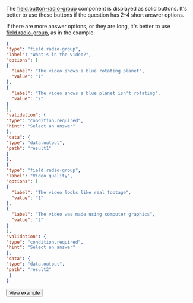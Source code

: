 The [field.button-radio-group](/docs/template-builder/reference/field.button-radio-group) component is displayed as solid buttons. It's better to use these buttons if the question has 2–4 short answer options.

  If there are more answer options, or they are long, it's better to use [field.radio-group](/docs/template-builder/reference/field.radio-group), as in the example.

  <Cut title="Show code">

  ```json
  {
"type": "field.radio-group",
"label": "What's in the video?",
"options": [
  {
    "label": "The video shows a blue rotating planet",
    "value": "1"
  },
  {
    "label": "The video shows a blue planet isn't rotating",
    "value": "2"
  }
],
"validation": {
  "type": "condition.required",
  "hint": "Select an answer"
},
"data": {
  "type": "data.output",
  "path": "result1"
}
  },
  {
"type": "field.radio-group",
"label": "Video quality",
"options": [
  {
    "label": "The video looks like real footage",
    "value": "1"
  },
  {
    "label": "The video was made using computer graphics",
    "value": "2"
  }
],
"validation": {
  "type": "condition.required",
  "hint": "Select an answer"
},
"data": {
  "type": "data.output",
  "path": "result2"
   }
  }
  ```

  </Cut>

  <Button view="defaultInverse" size="l" type="link" url="https://ya.cc/t/uG-C5g5h3ttDzf">View example</Button>
